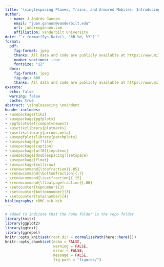 ```yaml
---
title: '\singlespacing Planes, Trains, and Armored Mobiles: Introducing a Dataset of the Global Distribution of Military Capabilities (rDMC)'
author:
  - name: J Andrés Gannon
    email: "juan.gannon@vanderbilt.edu"
    url: jandresgannon.com
    affiliation: Vanderbilt University
date: "`r format(Sys.Date(), '%B %d, %Y')`"
format:
  pdf:
    fig-format: jpeg
    thanks: All data and code are publicly available at https://www.militarycapabilities.com/
    number-sections: true
    fontsize: "12"
  docx:
    fig-format: jpeg
    fig-dpi: 600
    thanks: All data and code are publicly available at https://www.militarycapabilities.com/
execute:
  echo: false
  warning: false
  cache: true
abstract: \singlespacing \noindent 
header-includes:
- \usepackage{tikz}
- \usepackage{pgfplots}
- \pgfplotsset{compat=newest}
- \usetikzlibrary{plotmarks}
- \usetikzlibrary{arrows.meta}
- \usepgfplotslibrary{patchplots}
- \usepackage{grffile}
- \usepackage{caption}
- \usepackage[utf8]{inputenc}
- \usepackage[doublespacing]{setspace}
- \usepackage{float}
- \usepackage{multirow}
- \renewcommand{\topfraction}{.85}
- \renewcommand{\bottomfraction}{.7}
- \renewcommand{\textfraction}{.15}
- \renewcommand{\floatpagefraction}{.66}
- \setcounter{topnumber}{3}
- \setcounter{bottomnumber}{3}
- \setcounter{totalnumber}{4}
bibliography: rDMC-bib.bib
---
```


```r
# added to indicate that the home folder is the repo folder
library(knitr)
library(ggplot2)
library(ggtext)
library(ggrepel)
knitr::opts_knit$set(root.dir = normalizePath(here::here()))
knitr::opts_chunk$set(echo = FALSE, 
                      warning = FALSE, 
                      error = FALSE, 
                      message = FALSE, 
                      fig.path = "figures/")
```

```r

```

\newpage


